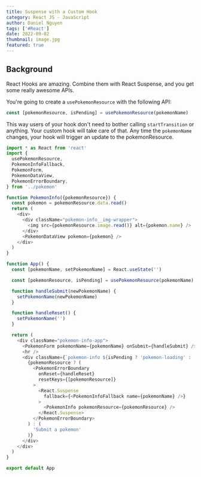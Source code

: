 ```yaml
---
title: Suspense with a Custom Hook
category: React JS - JavaScript
author: Daniel Nguyen
tags: ['#React']
date: 2022-09-02
thumbnail: image.jpg
featured: true
---
```


## Background

React Hooks are amazing. Combine them with React Suspense, and you get some
really awesome APIs.

You're going to create a `usePokemonResource` with the
following API:

```javascript
const [pokemonResource, isPending] = usePokemonResource(pokemonName)
```

This way users of your hook don't need to bother calling `startTransition` or
anything. Your custom hook will take care of that. Any time the `pokemonName`
changes, your hook will trigger an update to the pokemonResource.

```javascript
import * as React from 'react'
import {
  usePokemonResource,
  PokemonInfoFallback,
  PokemonForm,
  PokemonDataView,
  PokemonErrorBoundary,
} from '../pokemon'

function PokemonInfo({pokemonResource}) {
  const pokemon = pokemonResource.data.read()
  return (
    <div>
      <div className="pokemon-info__img-wrapper">
        <img src={pokemonResource.image.read()} alt={pokemon.name} />
      </div>
      <PokemonDataView pokemon={pokemon} />
    </div>
  )
}

function App() {
  const [pokemonName, setPokemonName] = React.useState('')

  const [pokemonResource, isPending] = usePokemonResource(pokemonName)

  function handleSubmit(newPokemonName) {
    setPokemonName(newPokemonName)
  }

  function handleReset() {
    setPokemonName('')
  }

  return (
    <div className="pokemon-info-app">
      <PokemonForm pokemonName={pokemonName} onSubmit={handleSubmit} />
      <hr />
      <div className={`pokemon-info ${isPending ? 'pokemon-loading' : ''}`}>
        {pokemonResource ? (
          <PokemonErrorBoundary
            onReset={handleReset}
            resetKeys={[pokemonResource]}
          >
            <React.Suspense
              fallback={<PokemonInfoFallback name={pokemonName} />}
            >
              <PokemonInfo pokemonResource={pokemonResource} />
            </React.Suspense>
          </PokemonErrorBoundary>
        ) : (
          'Submit a pokemon'
        )}
      </div>
    </div>
  )
}

export default App
```